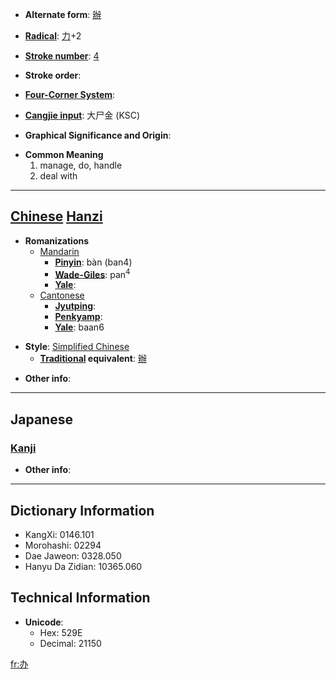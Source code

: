 * '''Alternate form''': [[辦]]

* '''[[Wiktionary:Chinese radical index| Radical]]''': [[Wiktionary:Chinese radical index 力|力]]+2

* '''[[Wiktionary:Chinese total strokes index|Stroke number]]''': [[Wiktionary:Chinese total strokes index 4|4]]

* '''Stroke order''': 

* '''[[Wiktionary:Chinese four corner index|Four-Corner System]]''': 

* '''[[Wiktionary:Chinese Cangjie index|Cangjie input]]''': 大尸金 (KSC)

* '''Graphical Significance and Origin''': 

* '''Common Meaning'''
*#manage, do, handle
*# deal with


----

== [[Chinese]] [[Hanzi]] ==

* '''Romanizations'''
** [[Mandarin]]
*** '''[[Pinyin]]''': bàn (ban4)
*** '''[[Wade-Giles]]''': pan<sup>4</sup>
*** '''[[Yale]]''': 
**[[Cantonese]]
***'''[[Jyutping]]''':
***'''[[Penkyamp]]''': 
***'''[[Yale]]''': baan6

* '''Style''': [[Simplified Chinese]] 
** '''[[Traditional Chinese|Traditional]] equivalent''': [[辦]]

* '''Other info''': 

----

==Japanese==
===[[Kanji]]===
{{kanji|on readings=[[へん]] (hen)
|kun readings=
}}

* '''Other info''':  

----

== Dictionary Information ==

* KangXi: 0146.101
* Morohashi: 02294
* Dae Jaweon: 0328.050
* Hanyu Da Zidian: 10365.060

== Technical Information ==

* '''Unicode''':
** Hex: 529E
** Decimal: 21150

[[fr:办]]